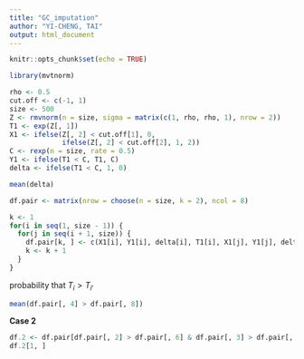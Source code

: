 ```yaml
---
title: "GC_imputation"
author: "YI-CHENG, TAI"
output: html_document
---
```


```r
knitr::opts_chunk$set(echo = TRUE)
```

```r
library(mvtnorm)
```

```r
rho <- 0.5
cut.off <- c(-1, 1)
size <- 500
Z <- rmvnorm(n = size, sigma = matrix(c(1, rho, rho, 1), nrow = 2))
T1 <- exp(Z[, 1])
X1 <- ifelse(Z[, 2] < cut.off[1], 0,
             ifelse(Z[, 2] < cut.off[2], 1, 2))
C <- rexp(n = size, rate = 0.5)
Y1 <- ifelse(T1 < C, T1, C)
delta <- ifelse(T1 < C, 1, 0)
```

```r
mean(delta)
```

```r
df.pair <- matrix(nrow = choose(n = size, k = 2), ncol = 8)

k <- 1
for(i in seq(1, size - 1)) {
  for(j in seq(i + 1, size)) {
    df.pair[k, ] <- c(X1[i], Y1[i], delta[i], T1[i], X1[j], Y1[j], delta[j], T1[j])
    k <- k + 1
  }
}
```

probability that $T_i > T_{i'}$
```r
mean(df.pair[, 4] > df.pair[, 8])
```

**Case 2** <br>
```r
df.2 <- df.pair[df.pair[, 2] > df.pair[, 6] & df.pair[, 3] > df.pair[, 7], ]
df.2[1, ]
```

```r

```

